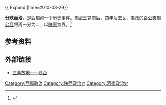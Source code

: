 {{ Expand |time=2010-03-29}}

'''分陕而治'''，是[[西周|西周]]的一个历史事件。[[周武王|周武王]]克商后，四年后去世，摄政的[[召公奭|召公奭]][[周公旦|周公旦]]将周一分为二，以[[陕县|陕原]]为界。<ref>{{cite web|url=http://smx.rootinhenan.com/rootinhenan/html/2009/6/9542.htm|title=分陕而治是在周公归政成王后|work=根在中原|publisher=中华人民共和国河南省委统战部|accessdate=2013-05-14|language=zh-cn|date=2009-06-03|archive-date=2018-09-30|archive-url=https://web.archive.org/web/20180930075831/http://smx.rootinhenan.com/rootinhenan/html/2009/6/9542.htm|dead-url=no}}</ref>

==参考资料==
{{reflist}}

==外部链接==
*[http://www.cctv.com/program/dtsdgs/20040309/102053.shtml 三秦故地——陕西]{{Wayback|url=http://www.cctv.com/program/dtsdgs/20040309/102053.shtml |date=20201113055757 }}

{{China-hist-stub}}
[[Category:西周政治|Category:西周政治]]
[[Category:陕西政治史|Category:陕西政治史]]
[[Category:河南政治史|Category:河南政治史]]